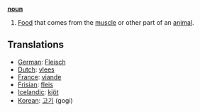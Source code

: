 '''[[noun]]'''

# [[Food]] that comes from the [[muscle]] or other part of an [[animal]].

==Translations==

*[[German]]: [[Fleisch]]
*[[Dutch]]: [[vlees]]
*[[France]]: [[viande]]
*[[Frisian]]: [[fleis]]
*[[Icelandic]]: [[kjöt]]
*[[Korean]]: [[고기]] (gogi)